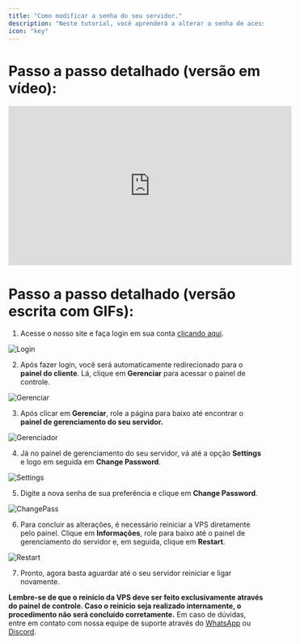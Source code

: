 ```yaml
---
title: "Como modificar a senha do seu servidor."
description: "Neste tutorial, você aprenderá a alterar a senha de acesso ao seu servidor."
icon: "key"
---
```

# **Passo a passo detalhado (versão em vídeo):**


<iframe width="560" height="315" src="https://www.youtube.com/embed/h3ZcLrZtviI?si=Ivq1A_P7bQl15iJ9" title="YouTube video player" frameborder="0" allow="accelerometer; autoplay; clipboard-write; encrypted-media; gyroscope; picture-in-picture; web-share" referrerpolicy="strict-origin-when-cross-origin" allowfullscreen></iframe>

# **Passo a passo detalhado (versão escrita com GIFs):**

1. Acesse o nosso site e faça login em sua conta [clicando aqui](https://cliente.sb4host.com.br/login).


![Login](https://i.imgur.com/x9R9amj.gif)


2. Após fazer login, você será automaticamente redirecionado para o **painel do cliente**. Lá, clique em **Gerenciar** para acessar o painel de controle.

![Gerenciar](https://i.imgur.com/AYW5llM.gif)

3. Após clicar em **Gerenciar**, role a página para baixo até encontrar o **painel de gerenciamento do seu servidor.**

![Gerenciador](https://i.imgur.com/ymxmYsD.gif)

4. Já no painel de gerenciamento do seu servidor, vá até a opção **Settings** e logo em seguida em **Change Password**.

![Settings](https://i.imgur.com/PMdnjHK.gif)

5. Digite a nova senha de sua preferência e clique em **Change Password**.

![ChangePass](https://i.imgur.com/qJxv45e.gif)

6. Para concluir as alterações, é necessário reiniciar a VPS diretamente pelo painel. Clique em **Informações**, role para baixo até o painel de gerenciamento do servidor e, em seguida, clique em **Restart**.

![Restart](https://i.imgur.com/c2Wro3n.gif)

7. Pronto, agora basta aguardar até o seu servidor reiniciar e ligar novamente.

<Warning>**Lembre-se de que o reinício da VPS deve ser feito exclusivamente através do painel de controle. Caso o reinício seja realizado internamente, o procedimento não será concluído corretamente.**</Warning>
<Note>Em caso de dúvidas, entre em contato com nossa equipe de suporte através do [WhatsApp](https://api.whatsapp.com/send/?phone=5511910603976&text=Ol%C3%A1%2C+gostaria+de+uma+ajuda%21&type=phone_number&app_absent=0) ou [Discord](https://discord.com/invite/wfx9C73).</Note>
